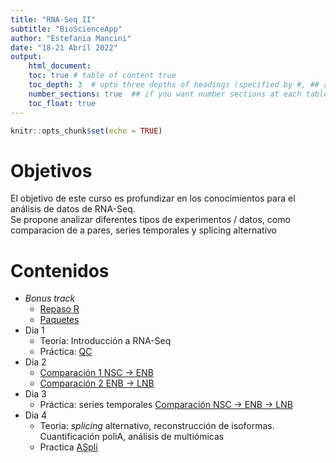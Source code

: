 ```yaml
---
title: "RNA-Seq II"
subtitle: "BioScienceApp"
author: "Estefania Mancini"
date: "18-21 Abril 2022"
output:
    html_document:
    toc: true # table of content true
    toc_depth: 3  # upto three depths of headings (specified by #, ## and ###)
    number_sections: true  ## if you want number sections at each table header
    toc_float: true
---
```


```r
knitr::opts_chunk$set(echo = TRUE)
```

# Objetivos
El objetivo de este curso es profundizar en  los conocimientos  para el análisis de datos de RNA-Seq.  
Se propone analizar diferentes tipos de experimentos / datos, como comparacion de a pares, series temporales y splicing alternativo 

# Contenidos

* _Bonus track_
    *  [Repaso R](R.html)
    *  [Paquetes](bioc.html)

* Dia 1 
    * Teoría: Introducción a RNA-Seq
    * Práctica: [QC](pca1.html)

* Dia 2 
    * [Comparación 1 NSC -> ENB](pca2a.html) 
    * [Comparación 2 ENB -> LNB](pca2b.html) 

* Dia 3
    * Práctica: series temporales [Comparación NSC -> ENB -> LNB  ](pca3x.html)

* Dia 4 
    * Teoria: _splicing_ alternativo, reconstrucción de isoformas. Cuantificación poliA, análisis de multiómicas 
    * Practica [ASpli](pca4x.html)
    
    
    
